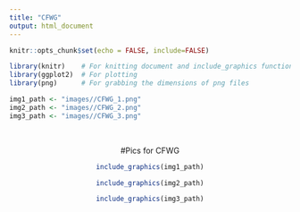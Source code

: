 ```yaml
---
title: "CFWG"
output: html_document
---
```




```r
knitr::opts_chunk$set(echo = FALSE, include=FALSE)
```


```r

library(knitr)    # For knitting document and include_graphics function
library(ggplot2)  # For plotting
library(png)      # For grabbing the dimensions of png files

img1_path <- "images//CFWG_1.png"
img2_path <- "images//CFWG_2.png"
img3_path <- "images//CFWG_3.png"

```

<center>
\  
\ 

#Pics for CFWG


```r
include_graphics(img1_path)
```



```r
include_graphics(img2_path)
```



```r
include_graphics(img3_path)
```

